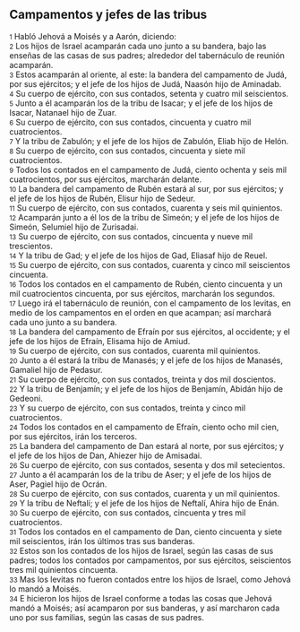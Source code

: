 == Campamentos y jefes de las tribus ==

{{anchor|1}} <small>1</small> Habló Jehová a Moisés y a Aarón, diciendo:<br>
{{anchor|2}} <small>2</small> Los hijos de Israel acamparán cada uno junto a su bandera, bajo las enseñas de las casas de sus padres; alrededor del tabernáculo de reunión acamparán.<br>
{{anchor|3}} <small>3</small> Estos acamparán al oriente, al este: la bandera del campamento de Judá, por sus ejércitos; y el jefe de los hijos de Judá, Naasón hijo de Aminadab.<br>
{{anchor|4}} <small>4</small> Su cuerpo de ejército, con sus contados, setenta y cuatro mil seiscientos.<br>
{{anchor|5}} <small>5</small> Junto a él acamparán los de la tribu de Isacar; y el jefe de los hijos de Isacar, Natanael hijo de Zuar.<br>
{{anchor|6}} <small>6</small> Su cuerpo de ejército, con sus contados, cincuenta y cuatro mil cuatrocientos.<br>
{{anchor|7}} <small>7</small> Y la tribu de Zabulón; y el jefe de los hijos de Zabulón, Eliab hijo de Helón.<br>
{{anchor|8}} <small>8</small> Su cuerpo de ejército, con sus contados, cincuenta y siete mil cuatrocientos.<br>
{{anchor|9}} <small>9</small> Todos los contados en el campamento de Judá, ciento ochenta y seis mil cuatrocientos, por sus ejércitos, marcharán delante.<br>
{{anchor|10}} <small>10</small> La bandera del campamento de Rubén estará al sur, por sus ejércitos; y el jefe de los hijos de Rubén, Elisur hijo de Sedeur.<br>
{{anchor|11}} <small>11</small> Su cuerpo de ejército, con sus contados, cuarenta y seis mil quinientos.<br>
{{anchor|12}} <small>12</small> Acamparán junto a él los de la tribu de Simeón; y el jefe de los hijos de Simeón, Selumiel hijo de Zurisadai.<br>
{{anchor|13}} <small>13</small> Su cuerpo de ejército, con sus contados, cincuenta y nueve mil trescientos.<br>
{{anchor|14}} <small>14</small> Y la tribu de Gad; y el jefe de los hijos de Gad, Eliasaf hijo de Reuel.<br>
{{anchor|15}} <small>15</small> Su cuerpo de ejército, con sus contados, cuarenta y cinco mil seiscientos cincuenta.<br>
{{anchor|16}} <small>16</small> Todos los contados en el campamento de Rubén, ciento cincuenta y un mil cuatrocientos cincuenta, por sus ejércitos, marcharán los segundos.<br>
{{anchor|17}} <small>17</small> Luego irá el tabernáculo de reunión, con el campamento de los levitas, en medio de los campamentos en el orden en que acampan; así marchará cada uno junto a su bandera.<br>
{{anchor|18}} <small>18</small> La bandera del campamento de Efraín por sus ejércitos, al occidente; y el jefe de los hijos de Efraín, Elisama hijo de Amiud.<br>
{{anchor|19}} <small>19</small> Su cuerpo de ejército, con sus contados, cuarenta mil quinientos.<br>
{{anchor|20}} <small>20</small> Junto a él estará la tribu de Manasés; y el jefe de los hijos de Manasés, Gamaliel hijo de Pedasur.<br>
{{anchor|21}} <small>21</small> Su cuerpo de ejército, con sus contados, treinta y dos mil doscientos.<br>
{{anchor|22}} <small>22</small> Y la tribu de Benjamín; y el jefe de los hijos de Benjamín, Abidán hijo de Gedeoni.<br>
{{anchor|23}} <small>23</small> Y su cuerpo de ejército, con sus contados, treinta y cinco mil cuatrocientos.<br>
{{anchor|24}} <small>24</small> Todos los contados en el campamento de Efraín, ciento ocho mil cien, por sus ejércitos, irán los terceros.<br>
{{anchor|25}} <small>25</small> La bandera del campamento de Dan estará al norte, por sus ejércitos; y el jefe de los hijos de Dan, Ahiezer hijo de Amisadai.<br>
{{anchor|26}} <small>26</small> Su cuerpo de ejército, con sus contados, sesenta y dos mil setecientos.<br>
{{anchor|27}} <small>27</small> Junto a él acamparán los de la tribu de Aser; y el jefe de los hijos de Aser, Pagiel hijo de Ocrán.<br>
{{anchor|28}} <small>28</small> Su cuerpo de ejército, con sus contados, cuarenta y un mil quinientos.<br>
{{anchor|29}} <small>29</small> Y la tribu de Neftalí; y el jefe de los hijos de Neftalí, Ahira hijo de Enán.<br>
{{anchor|30}} <small>30</small> Su cuerpo de ejército, con sus contados, cincuenta y tres mil cuatrocientos.<br>
{{anchor|31}} <small>31</small> Todos los contados en el campamento de Dan, ciento cincuenta y siete mil seiscientos, irán los últimos tras sus banderas.<br>
{{anchor|32}} <small>32</small> Estos son los contados de los hijos de Israel, según las casas de sus padres; todos los contados por campamentos, por sus ejércitos, seiscientos tres mil quinientos cincuenta.<br>
{{anchor|33}} <small>33</small> Mas los levitas no fueron contados entre los hijos de Israel, como Jehová lo mandó a Moisés.<br>
{{anchor|34}} <small>34</small> E hicieron los hijos de Israel conforme a todas las cosas que Jehová mandó a Moisés; así acamparon por sus banderas, y así marcharon cada uno por sus familias, según las casas de sus padres.<br>
